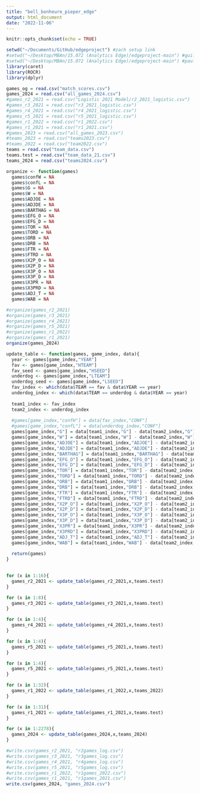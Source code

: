 ```yaml
---
title: "bell_bonheure_pieper_edge"
output: html_document
date: "2022-11-06"
---
```


```r
knitr::opts_chunk$set(echo = TRUE)
```

```r
setwd("~/Documents/GitHub/edgeproject") #zach setup link
#setwd("~/Desktop/MBAn/15.072 (Analytics Edge)/edgeproject-main") #guillaume setup link
#setwd("~/Desktop/MBAn/15.072 (Analytics Edge)/edgeproject-main") #paula setup link
library(caret)
library(ROCR)
library(dplyr)
```

```r
games_og = read.csv("match_scores.csv")
games_2024 = read.csv("all_games_2024.csv")
#games_r2_2021 = read.csv("Logistic 2021 Model/r2_2021_logistic.csv")
#games_r3_2021 = read.csv("r3_2021_logistic.csv")
#games_r4_2021 = read.csv("r4_2021_logistic.csv")
#games_r5_2021 = read.csv("r5_2021_logistic.csv")
#games_r1_2022 = read.csv("r1_2022.csv")
#games_r1_2021 = read.csv("r1_2021.csv")
#games_2023 = read.csv("all_games_2023.csv")
#teams_2023 = read.csv("teams2023.csv")
#teams_2022 = read.csv("team2022.csv")
teams = read.csv("team_data.csv")
teams.test = read.csv("team_data_21.csv")
teams_2024 = read.csv("teams2024.csv")
```

```r
organize <- function(games)
  games$confW = NA
  games$confL = NA
  games$G = NA
  games$W = NA
  games$ADJOE = NA
  games$ADJDE = NA
  games$BARTHAG = NA
  games$EFG_O = NA
  games$EFG_D = NA
  games$TOR = NA
  games$TORD = NA
  games$ORB = NA
  games$DRB = NA
  games$FTR = NA
  games$FTRD = NA
  games$X2P_O = NA
  games$X2P_D = NA
  games$X3P_O = NA
  games$X3P_D = NA
  games$X3PR = NA
  games$X3PRD = NA
  games$ADJ_T = NA
  games$WAB = NA
```

```r
#organize(games_r2_2021)
#organize(games_r3_2021)
#organize(games_r4_2021)
#organize(games_r5_2021)
#organize(games_r1_2022)
#organize(games_r1_2021)
organize(games_2024)
```

```r
update_table <- function(games, game_index, data){
  year <- games[game_index,"YEAR"]
  fav <- games[game_index,"HTEAM"]
  fav_seed <- games[game_index,"HSEED"]
  underdog <- games[game_index,"LTEAM"]
  underdog_seed <- games[game_index,"LSEED"]
  fav_index <- which(data$TEAM == fav & data$YEAR == year)
  underdog_index <- which(data$TEAM == underdog & data$YEAR == year)
  
  team1_index <- fav_index
  team2_index <- underdog_index
  
  #games[game_index,"confH"] = data[fav_index,"CONF"]
  #games[game_index,"confL"] = data[underdog_index,"CONF"]
  games[game_index,"G"] = data[team1_index,"G"] - data[team2_index,"G"]
  games[game_index,"W"] = data[team1_index,"W"] - data[team2_index,"W"]
  games[game_index,"ADJOE"] = data[team1_index,"ADJOE"] - data[team2_index,"ADJOE"]
  games[game_index,"ADJDE"] = data[team1_index,"ADJDE"] - data[team2_index,"ADJDE"]
  games[game_index,"BARTHAG"] = data[team1_index,"BARTHAG"] - data[team2_index,"BARTHAG"]
  games[game_index,"EFG_O"] = data[team1_index,"EFG_O"] - data[team2_index,"EFG_O"]
  games[game_index,"EFG_D"] = data[team1_index,"EFG_D"] - data[team2_index,"EFG_D"]
  games[game_index,"TOR"] = data[team1_index,"TOR"] - data[team2_index,"TOR"]
  games[game_index,"TORD"] = data[team1_index,"TORD"] - data[team2_index,"TORD"]
  games[game_index,"ORB"] = data[team1_index,"ORB"] - data[team2_index,"ORB"]
  games[game_index,"DRB"] = data[team1_index,"DRB"] - data[team2_index,"DRB"]
  games[game_index,"FTR"] = data[team1_index,"FTR"] - data[team2_index,"FTR"]
  games[game_index,"FTRD"] = data[team1_index,"FTRD"] - data[team2_index,"FTRD"]
  games[game_index,"X2P_O"] = data[team1_index,"X2P_O"] - data[team2_index,"X2P_O"]
  games[game_index,"X2P_D"] = data[team1_index,"X2P_D"] - data[team2_index,"X2P_D"]
  games[game_index,"X3P_O"] = data[team1_index,"X3P_O"] - data[team2_index,"X3P_O"]
  games[game_index,"X3P_D"] = data[team1_index,"X3P_D"] - data[team2_index,"X3P_D"]
  games[game_index,"X3PR"] = data[team1_index,"X3PR"] - data[team2_index,"X3PR"]
  games[game_index,"X3PRD"] = data[team1_index,"X3PRD"] - data[team2_index,"X3PRD"]
  games[game_index,"ADJ_T"] = data[team1_index,"ADJ_T"] - data[team2_index,"ADJ_T"]
  games[game_index,"WAB"] = data[team1_index,"WAB"] - data[team2_index,"WAB"]
  
  return(games)
}
  
```

```r
for (x in 1:16){
  games_r2_2021 <- update_table(games_r2_2021,x,teams.test)
}
```

```r
for (x in 1:8){
  games_r3_2021 <- update_table(games_r3_2021,x,teams.test)
}
```

```r
for (x in 1:4){
  games_r4_2021 <- update_table(games_r4_2021,x,teams.test)
}
```

```r
for (x in 1:4){
  games_r5_2021 <- update_table(games_r5_2021,x,teams.test)
}
```

```r
for (x in 1:4){
  games_r5_2021 <- update_table(games_r5_2021,x,teams.test)
}
```

```r
for (x in 1:32){
  games_r1_2022 <- update_table(games_r1_2022,x,teams_2022)
}
```

```r
for (x in 1:31){
  games_r1_2021 <- update_table(games_r1_2021,x,teams.test)
}
```

```r
for (x in 1:2278){
  games_2024 <- update_table(games_2024,x,teams_2024)
}
```

```r
#write.csv(games_r2_2021, "r2games_log.csv")
#write.csv(games_r3_2021, "r3games_log.csv")
#write.csv(games_r4_2021, "r4games_log.csv")
#write.csv(games_r5_2021, "r5games_log.csv")
#write.csv(games_r1_2022, "r1games_2022.csv")
#write.csv(games_r1_2021, "r1games_2021.csv")
write.csv(games_2024, "games_2024.csv")
```

